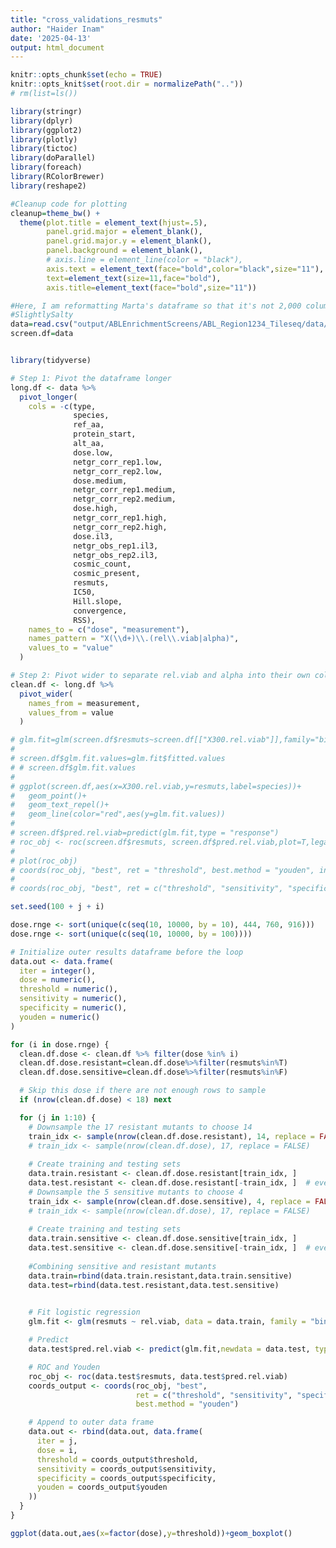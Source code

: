```yaml
---
title: "cross_validations_resmuts"
author: "Haider Inam"
date: '2025-04-13'
output: html_document
---
```


```r
knitr::opts_chunk$set(echo = TRUE)
knitr::opts_knit$set(root.dir = normalizePath(".."))
# rm(list=ls())

library(stringr)
library(dplyr)
library(ggplot2)
library(plotly)
library(tictoc)
library(doParallel)
library(foreach)
library(RColorBrewer)
library(reshape2)

#Cleanup code for plotting
cleanup=theme_bw() +
  theme(plot.title = element_text(hjust=.5),
        panel.grid.major = element_blank(),
        panel.grid.major.y = element_blank(),
        panel.background = element_blank(),
        # axis.line = element_line(color = "black"),
        axis.text = element_text(face="bold",color="black",size="11"),
        text=element_text(size=11,face="bold"),
        axis.title=element_text(face="bold",size="11"))
```


```r
#Here, I am reformatting Marta's dataframe so that it's not 2,000 columns wide HAHA
#SlightlySalty
data=read.csv("output/ABLEnrichmentScreens/ABL_Region1234_Tileseq/data/cross_validations/all_corrected/DMS_all_corrected_training_set.csv")[-1]
screen.df=data


library(tidyverse)

# Step 1: Pivot the dataframe longer
long.df <- data %>%
  pivot_longer(
    cols = -c(type,
              species,
              ref_aa,
              protein_start,
              alt_aa,
              dose.low,
              netgr_corr_rep1.low,
              netgr_corr_rep2.low,
              dose.medium,
              netgr_corr_rep1.medium,
              netgr_corr_rep2.medium,
              dose.high,
              netgr_corr_rep1.high,
              netgr_corr_rep2.high,
              dose.il3,
              netgr_obs_rep1.il3,
              netgr_obs_rep2.il3,
              cosmic_count,
              cosmic_present,
              resmuts,
              IC50,
              Hill.slope,
              convergence,
              RSS),
    names_to = c("dose", "measurement"),
    names_pattern = "X(\\d+)\\.(rel\\.viab|alpha)",
    values_to = "value"
  )

# Step 2: Pivot wider to separate rel.viab and alpha into their own columns
clean.df <- long.df %>%
  pivot_wider(
    names_from = measurement,
    values_from = value
  )
```


```r
# glm.fit=glm(screen.df$resmuts~screen.df[["X300.rel.viab"]],family="binomial")
# 
# screen.df$glm.fit.values=glm.fit$fitted.values
# # screen.df$glm.fit.values
# 
# ggplot(screen.df,aes(x=X300.rel.viab,y=resmuts,label=species))+
#   geom_point()+
#   geom_text_repel()+
#   geom_line(color="red",aes(y=glm.fit.values))
# 
# screen.df$pred.rel.viab=predict(glm.fit,type = "response")
# roc_obj <- roc(screen.df$resmuts, screen.df$pred.rel.viab,plot=T,legacy.axes=T,percent=T,xlab="False Positive Percentage",ylab="True Positive Percentage",print.auc=T,col="#3937E3",lwd=4)
# 
# plot(roc_obj)
# coords(roc_obj, "best", ret = "threshold", best.method = "youden", input = "threshold")
# 
# coords(roc_obj, "best", ret = c("threshold", "sensitivity", "specificity", "youden"), best.method = "youden")
```


```r
set.seed(100 + j + i)

dose.rnge <- sort(unique(c(seq(10, 10000, by = 10), 444, 760, 916)))
dose.rnge <- sort(unique(c(seq(10, 10000, by = 100))))

# Initialize outer results dataframe before the loop
data.out <- data.frame(
  iter = integer(),
  dose = numeric(),
  threshold = numeric(),
  sensitivity = numeric(),
  specificity = numeric(),
  youden = numeric()
)

for (i in dose.rnge) {
  clean.df.dose <- clean.df %>% filter(dose %in% i)
  clean.df.dose.resistant=clean.df.dose%>%filter(resmuts%in%T)
  clean.df.dose.sensitive=clean.df.dose%>%filter(resmuts%in%F)

  # Skip this dose if there are not enough rows to sample
  if (nrow(clean.df.dose) < 18) next

  for (j in 1:10) {
    # Downsample the 17 resistant mutants to choose 14
    train_idx <- sample(nrow(clean.df.dose.resistant), 14, replace = FALSE)
    # train_idx <- sample(nrow(clean.df.dose), 17, replace = FALSE)
    
    # Create training and testing sets
    data.train.resistant <- clean.df.dose.resistant[train_idx, ]
    data.test.resistant <- clean.df.dose.resistant[-train_idx, ]  # everything NOT in training set
    # Downsample the 5 sensitive mutants to choose 4
    train_idx <- sample(nrow(clean.df.dose.sensitive), 4, replace = FALSE)
    # train_idx <- sample(nrow(clean.df.dose), 17, replace = FALSE)
    
    # Create training and testing sets
    data.train.sensitive <- clean.df.dose.sensitive[train_idx, ]
    data.test.sensitive <- clean.df.dose.sensitive[-train_idx, ]  # everything NOT in training set
    
    #Combining sensitive and resistant mutants
    data.train=rbind(data.train.resistant,data.train.sensitive)
    data.test=rbind(data.test.resistant,data.test.sensitive)
    

    # Fit logistic regression
    glm.fit <- glm(resmuts ~ rel.viab, data = data.train, family = "binomial")

    # Predict
    data.test$pred.rel.viab <- predict(glm.fit,newdata = data.test, type = "response")

    # ROC and Youden
    roc_obj <- roc(data.test$resmuts, data.test$pred.rel.viab)
    coords_output <- coords(roc_obj, "best",
                            ret = c("threshold", "sensitivity", "specificity", "youden"),
                            best.method = "youden")

    # Append to outer data frame
    data.out <- rbind(data.out, data.frame(
      iter = j,
      dose = i,
      threshold = coords_output$threshold,
      sensitivity = coords_output$sensitivity,
      specificity = coords_output$specificity,
      youden = coords_output$youden
    ))
  }
}

ggplot(data.out,aes(x=factor(dose),y=threshold))+geom_boxplot()

```

